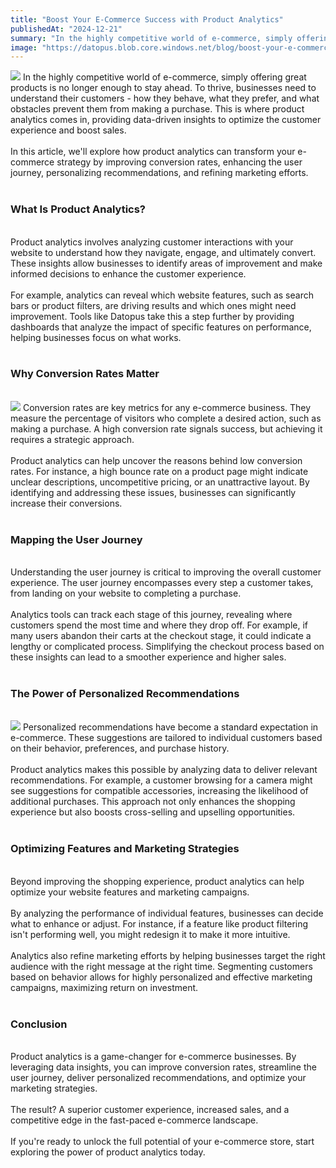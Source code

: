 ```yaml
---
title: "Boost Your E-Commerce Success with Product Analytics"
publishedAt: "2024-12-21"
summary: "In the highly competitive world of e-commerce, simply offering great products is no longer enough to stay ahead. In this article, we'll explore how product analytics can transform your e-commerce strategy by improving conversion rates, enhancing the user journey, personalizing recommendations, and refining marketing efforts."
image: "https://datopus.blob.core.windows.net/blog/boost-your-e-commerce-success-with-product-analytics.jpg"
---
```


<img class="blog-image-right" src="https://datopus.blob.core.windows.net/blog/boost-your-e-commerce-success-with-product-analytics.jpg" />
In the highly competitive world of e-commerce, simply offering great products is no longer enough to stay ahead. To thrive, businesses need to understand their customers - how they behave, what they prefer, and what obstacles prevent them from making a purchase. This is where product analytics comes in, providing data-driven insights to optimize the customer experience and boost sales.
<br><br>
In this article, we'll explore how product analytics can transform your e-commerce strategy by improving conversion rates, enhancing the user journey, personalizing recommendations, and refining marketing efforts.
<br><br>

### **What Is Product Analytics?**
<br>
Product analytics involves analyzing customer interactions with your website to understand how they navigate, engage, and ultimately convert. These insights allow businesses to identify areas of improvement and make informed decisions to enhance the customer experience.
<br><br>
For example, analytics can reveal which website features, such as search bars or product filters, are driving results and which ones might need improvement. Tools like <span class="text-primary">Datopus</span> take this a step further by providing dashboards that analyze the impact of specific features on performance, helping businesses focus on what works.
<br><br>

### **Why Conversion Rates Matter**
<br>
<img class="blog-image-right" src="https://datopus.blob.core.windows.net/blog/boost-your-e-commerce-success-with-product-analytics-1.jpg" />
Conversion rates are key metrics for any e-commerce business. They measure the percentage of visitors who complete a desired action, such as making a purchase. A high conversion rate signals success, but achieving it requires a strategic approach.  
<br><br>
Product analytics can help uncover the reasons behind low conversion rates. For instance, a high bounce rate on a product page might indicate unclear descriptions, uncompetitive pricing, or an unattractive layout. By identifying and addressing these issues, businesses can significantly increase their conversions.  
<br><br>

### **Mapping the User Journey**
<br>
Understanding the user journey is critical to improving the overall customer experience. The user journey encompasses every step a customer takes, from landing on your website to completing a purchase.  
<br><br>
Analytics tools can track each stage of this journey, revealing where customers spend the most time and where they drop off. For example, if many users abandon their carts at the checkout stage, it could indicate a lengthy or complicated process. Simplifying the checkout process based on these insights can lead to a smoother experience and higher sales.  
<br><br>

### **The Power of Personalized Recommendations**
<br>
<img class="blog-image-right" src="https://datopus.blob.core.windows.net/blog/boost-your-e-commerce-success-with-product-analytics-2.jpg" />
Personalized recommendations have become a standard expectation in e-commerce. These suggestions are tailored to individual customers based on their behavior, preferences, and purchase history.  
<br><br>
Product analytics makes this possible by analyzing data to deliver relevant recommendations. For example, a customer browsing for a camera might see suggestions for compatible accessories, increasing the likelihood of additional purchases. This approach not only enhances the shopping experience but also boosts cross-selling and upselling opportunities.  
<br><br>

### **Optimizing Features and Marketing Strategies**
<br>
Beyond improving the shopping experience, product analytics can help optimize your website features and marketing campaigns.  
<br><br>
By analyzing the performance of individual features, businesses can decide what to enhance or adjust. For instance, if a feature like product filtering isn't performing well, you might redesign it to make it more intuitive.  
<br><br>
Analytics also refine marketing efforts by helping businesses target the right audience with the right message at the right time. Segmenting customers based on behavior allows for highly personalized and effective marketing campaigns, maximizing return on investment.  
<br><br>

### **Conclusion**
<br>
Product analytics is a game-changer for e-commerce businesses. By leveraging data insights, you can improve conversion rates, streamline the user journey, deliver personalized recommendations, and optimize your marketing strategies.  
<br><br>
The result? A superior customer experience, increased sales, and a competitive edge in the fast-paced e-commerce landscape.  
<br><br>
If you're ready to unlock the full potential of your e-commerce store, start exploring the power of product analytics today.  